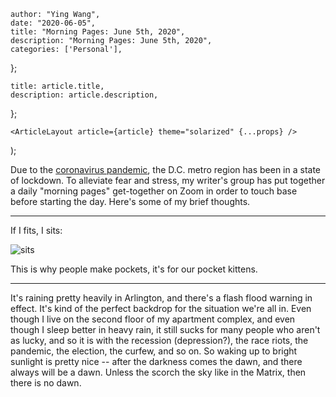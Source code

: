 

    author: "Ying Wang",
    date: "2020-06-05",
    title: "Morning Pages: June 5th, 2020",
    description: "Morning Pages: June 5th, 2020",
    categories: ['Personal'],
};

    title: article.title,
    description: article.description,
};

    <ArticleLayout article={article} theme="solarized" {...props} />
);


Due to the [coronavirus
pandemic](https://en.wikipedia.org/wiki/2019-20_coronavirus_pandemic), the D.C.
metro region has been in a state of lockdown. To alleviate fear and stress, my
writer's group has put together a daily "morning pages" get-together on Zoom in
order to touch base before starting the day. Here's some of my brief thoughts.

---

If I fits, I sits:

![sits](/img/posts/2020/06/05/morning_pages.jpg)

This is why people make pockets, it's for our pocket kittens.

---

It's raining pretty heavily in Arlington, and there's a flash flood warning in
effect. It's kind of the perfect backdrop for the situation we're all in. Even
though I live on the second floor of my apartment complex, and even though I
sleep better in heavy rain, it still sucks for many people who aren't as lucky,
and so it is with the recession (depression?), the race riots, the pandemic, the
election, the curfew, and so on. So waking up to bright sunlight is pretty nice
-- after the darkness comes the dawn, and there always will be a dawn. Unless
the scorch the sky like in the Matrix, then there is no dawn.
